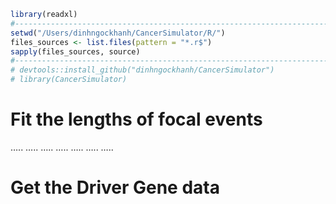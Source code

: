 ```r
library(readxl)
#-----------------------------------------------------------------------
setwd("/Users/dinhngockhanh/CancerSimulator/R/")
files_sources <- list.files(pattern = "*.r$")
sapply(files_sources, source)
#-----------------------------------------------------------------------
# devtools::install_github("dinhngockhanh/CancerSimulator")
# library(CancerSimulator)
```

#   Fit the lengths of focal events
.....
.....
.....
.....
.....
.....
.....

#   Get the Driver Gene data
```r



```





```r
```
